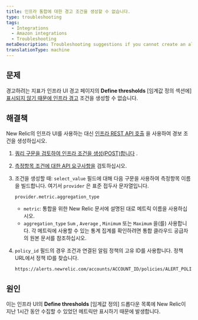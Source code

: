 ```yaml
---
title: 인프라 통합에 대한 경고 조건을 생성할 수 없습니다.
type: troubleshooting
tags:
  - Integrations
  - Amazon integrations
  - Troubleshooting
metaDescription: Troubleshooting suggestions if you cannot create an alert condition for your New Relic infrastructure integration.
translationType: machine
---
```


## 문제

경고하려는 지표가 인프라 UI 경고 페이지의 **Define thresholds** \[임계값 정의 섹션에] [표시되지 않기 때문에 인프라 경고](/docs/infrastructure/new-relic-infrastructure/infrastructure-alert-conditions/infrastructure-alerts-add-edit-or-view-host-alert-information) 조건을 생성할 수 없습니다.

## 해결책

New Relic의 인프라 UI를 사용하는 대신 [인프라 REST API 호출](/docs/infrastructure/new-relic-infrastructure/infrastructure-alert-conditions/rest-api-calls-new-relic-infrastructure-alerts) 을 사용하여 경보 조건을 생성하십시오.

1. [쿼리 구문을 검토하여 인프라 조건을 생성(POST)합니다](/docs/infrastructure/new-relic-infrastructure/infrastructure-alert-conditions/rest-api-calls-new-relic-infrastructure-alerts#post-conditions) .

2. [측정항목 조건에 대한 API 요구사항을](/docs/infrastructure/new-relic-infrastructure/infrastructure-alert-conditions/rest-api-calls-new-relic-infrastructure-alerts#metric-api) 검토하십시오.

3. 조건을 생성할 때: `select_value` 필드에 대해 다음 구문을 사용하여 측정항목 이름을 빌드합니다. 여기서 `provider` 은 표준 접두사 문자열입니다.

   ```
   provider.metric.aggregation_type
   ```

   * `metric`: 통합을 위한 New Relic 문서에 설명된 대로 메트릭 이름을 사용하십시오.
   * `aggregation_type` `Sum` , `Average` , `Minimum` 또는 `Maximum` 을(를) 사용합니다. 각 메트릭에 사용할 수 있는 통계 집계를 확인하려면 통합 클라우드 공급자의 원본 문서를 참조하십시오.

4. `policy_id` 필드의 경우 조건과 연결된 알림 정책의 고유 ID를 사용합니다. 정책 URL에서 정책 ID를 찾습니다.

   ```
   https://alerts.newrelic.com/accounts/ACCOUNT_ID/policies/ALERT_POLICY_ID
   ```

## 원인

이는 인프라 UI의 **Define thresholds** \[임계값 정의] 드롭다운 목록에 New Relic이 지난 1시간 동안 수집할 수 있었던 메트릭만 표시하기 때문에 발생합니다.
